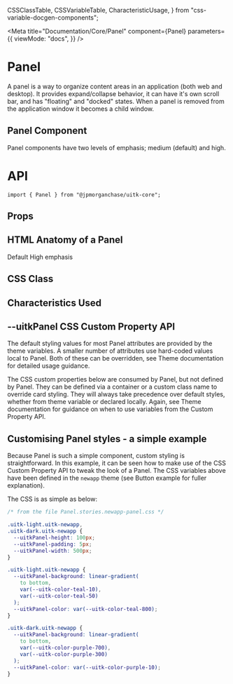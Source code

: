   CSSClassTable,
  CSSVariableTable,
  CharacteristicUsage,
} from "css-variable-docgen-components";

<Meta
  title="Documentation/Core/Panel"
  component={Panel}
  parameters={{
    viewMode: "docs",
  }}
/>

# Panel

A panel is a way to organize content areas in an application (both web and desktop). It provides expand/collapse behavior, it can have it's own scroll bar, and has "floating" and "docked" states. When a panel is removed from the application window it becomes a child window.

## Panel Component

Panel components have two levels of emphasis; medium (default) and high.

<Canvas>
  <Story id="core-panel--medium-emphasis" />
  <Story id="core-panel--high-emphasis" />
</Canvas>

# API

```
import { Panel } from "@jpmorganchase/uitk-core";
```

## Props

<Story name="Props">
  <ArgsTable of={Panel} />
</Story>

## HTML Anatomy of a Panel

<Canvas>
  <Story name="HTML Anatomy">
    <ComponentAnatomy>
      <Panel aria-label="Default Panel">Default</Panel>
    </ComponentAnatomy>
    <ComponentAnatomy>
      <Panel aria-label="Panel with high emphasis" className="uitkEmphasisHigh">
        High emphasis
      </Panel>
    </ComponentAnatomy>
  </Story>
</Canvas>

## CSS Class

<Story name="CSS Classes">
  <CSSClassTable of={Panel} />
</Story>

## Characteristics Used

<Story name="Characteristics">
  <CharacteristicUsage of={Panel} />
</Story>

## --uitkPanel CSS Custom Property API

The default styling values for most Panel attributes are provided by the theme variables. A smaller number of attributes
use hard-coded values local to Panel. Both of these can be overridden, see Theme documentation for detailed usage guidance.

The CSS custom properties below are consumed by Panel, but not defined by Panel. They can be defined via a container or
a custom class name to override card styling. They will always take precedence over default styles, whether from theme variable
or declared locally. Again, see Theme documentation for guidance on when to use variables from the Custom Property API.

<Story name="Custom Property API">
  <CSSVariableTable of={Panel} />
</Story>

## Customising Panel styles - a simple example

Because Panel is such a simple component, custom styling is straightforward. In this example, it can be seen how to make use of the CSS Custom Property API to
tweak the look of a Panel. The CSS variables above have been defined in the `newapp` theme (see Button example for fuller explanation).

<Canvas>
  <Story name="Custom Styling" decorators={[withFlexGap]}>
    <CustomStyling />
  </Story>
</Canvas>

The CSS is as simple as below:

```css
/* from the file Panel.stories.newapp-panel.css */

.uitk-light.uitk-newapp,
.uitk-dark.uitk-newapp {
  --uitkPanel-height: 100px;
  --uitkPanel-padding: 5px;
  --uitkPanel-width: 500px;
}

.uitk-light.uitk-newapp {
  --uitkPanel-background: linear-gradient(
    to bottom,
    var(--uitk-color-teal-10),
    var(--uitk-color-teal-50)
  );
  --uitkPanel-color: var(--uitk-color-teal-800);
}

.uitk-dark.uitk-newapp {
  --uitkPanel-background: linear-gradient(
    to bottom,
    var(--uitk-color-purple-700),
    var(--uitk-color-purple-300)
  );
  --uitkPanel-color: var(--uitk-color-purple-10);
}
```
